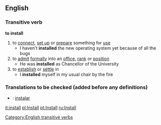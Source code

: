 ==English==
===Transitive verb===
'''to install'''
#to [[connect]], [[set up]] or [[prepare]] something for [[use]]
#* I haven't '''installed''' the new operating system yet because of all the bugs
#to [[admit]] [[formally]] into an [[office]], [[rank]] or [[position]]
#* He was '''installed''' as Chancellor of the University
#to [[establish]] or [[settle]] in
#* I '''installed''' myself in my usual chair by the fire
===Translations to be checked (added before any definitions)===
*{{pt}}: [[instalar]]
[[Category:English transitive verbs]]

[[it:install]]
[[pl:Install]]
[[pt:Install]]
[[ru:Install]]